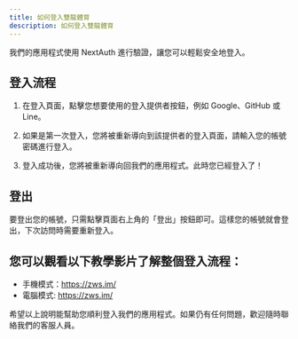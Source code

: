 ```yaml
---
title: 如何登入雙龍體育
description: 如何登入雙龍體育
---
```

我們的應用程式使用 NextAuth 進行驗證，讓您可以輕鬆安全地登入。

## 登入流程

1. 在登入頁面，點擊您想要使用的登入提供者按鈕，例如 Google、GitHub 或 Line。

2. 如果是第一次登入，您將被重新導向到該提供者的登入頁面，請輸入您的帳號密碼進行登入。 

3. 登入成功後，您將被重新導向回我們的應用程式。此時您已經登入了！

## 登出

要登出您的帳號，只需點擊頁面右上角的「登出」按鈕即可。這樣您的帳號就會登出，下次訪問時需要重新登入。

## 您可以觀看以下教學影片了解整個登入流程：
- 手機模式：https://zws.im/󠁧󠁲󠁧󠁸‍󠁷󠁺
- 電腦模式: https://zws.im/󠁷󠁧󠁤󠁱󠁭󠁣󠁸

希望以上說明能幫助您順利登入我們的應用程式。如果仍有任何問題，歡迎隨時聯絡我們的客服人員。

